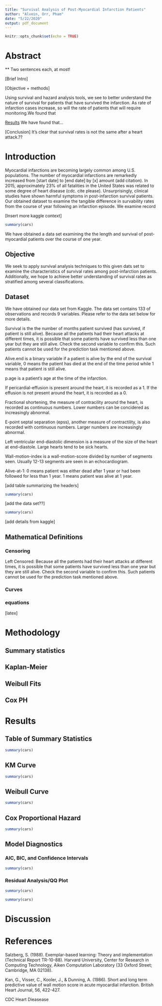 ```yaml
---
title: "Survival Analysis of Post-Myocardial Infarction Patients"
author: "Alvein, Orr, Pham"
date: "5/22/2020"
output: pdf_document
---
```


```r
knitr::opts_chunk$set(echo = TRUE)
```
# Abstract
** Two sentences each, at most!

[Brief Intro]

[Objective + methods]

Using survival and hazard analysis tools, we see to better understand the nature of survival for patients that have survived the infarction. As rate of infarction cases increase, so will the rate of patients that will require monitoring.We found that 

[Results]
We have found that...

[Conclusion]
It's clear that survival rates is not the same after a heart attack.??


# Introduction

Myocardial infarctions are becoming largely common among U.S. populations. The number of myocardial infarctions are remarkedly increased from [start date] to [end date] by [x] amount (add citation). In 2015, approximately 23% of all fatalities in the United States was related to some degree of heart disease (cdc. cite please). Unsurprisingly, clinical studies have shown harmful symptoms in post-infarction survival patients. Our obtained dataset to examine the tangible difference in survability rates from the course of year following an infarction episode. We examine record 

[Insert more kaggle context]

```r


summary(cars)
```

We have obtained a data set examining the the length and survival of post-myocardial patients over the course of one year.

## Objective
We seek to apply survival analysis techniques to this given dats set to examine the characteristics of survival rates among post-infarction patients. Additionally, we hope to achieve better understanding of survival rates as stratified among several classifications.

## Dataset
We have obtained our data set from Kaggle. The data set contains 133 of observations and records 9 variables. Please refer to the data set below for more details.

Survival is the the number of months patient survived (has survived, if patient is still alive). Because all the patients had their heart attacks at different times, it is possible that some patients have survived less than one year but they are still alive. Check the second variable to confirm this. Such patients cannot be used for the prediction task mentioned above.

Alive.end is a binary variable if a patient is alive by the end of the survival variable, 0 means the patient has died at the end of the time period while 1 means that patient is still alive.

p.age is a patient's age at the time of the infarction.

If pericardial-effusion is present around the heart, it is recorded as a 1. If the effusion is not present around the heart, it is recorded as a 0.

Fractional shortening, the measure of contracility around the heart, is recorded as continuous numbers. Lower numbers can be concidered as increasingly abnormal.

E-point septal separation (epss), another measure of contractility, is also recorded with continuous numbers. Larger numbers are increasingly abnormal.

Left ventricular end-diastolic dimension is a measure of the size of the heart at end-diastole. Large hearts tend to be sick hearts.

Wall-motion-index is a wall-motion-score divided by number of segments seen. Usually 12-13 segments are seen in an echocardiogram.

Alive-at-1: 0 means patient was either dead after 1 year or had been followed for less than 1 year. 1 means patient was alive at 1 year.

[add table summarizing the headers]

```r
summary(cars)
```

[add the data set??]

```r
summary(cars)
```

[add details from kaggle]

## Mathematical Definitions
### Censoring

Left Censored: Because all the patients had their heart attacks at different times, it is possible that some patients have survived less than one year but they are still alive. Check the second variable to confirm this. Such patients cannot be used for the prediction task mentioned above.

### Curves
### equations

[latex]

# Methodology
## Summary statistics
## Kaplan-Meier
## Weibull Fits
## Cox PH

# Results
## Table of Summary Statistics

```r
summary(cars)
```

## KM Curve

```r
summary(cars)
```

## Weibull Curve

```r
summary(cars)
```

## Cox Proportional Hazard

```r
summary(cars)
```

## Model Diagnostics
### AIC, BIC, and Confidence Intervals

```r
summary(cars)
```

### Residual Analysis/QQ Plot

```r
summary(cars)
```

```r
summary(cars)
```

# Discussion

# References
Salzberg, S. (1988). Exemplar-based learning: Theory and implementation (Technical Report TR-10-88). Harvard University, Center for Research in Computing Technology, Aiken Computation Laboratory (33 Oxford Street; Cambridge, MA 02138).

Kan, G., Visser, C., Kooler, J., & Dunning, A. (1986). Short and long term predictive value of wall motion score in acute myocardial infarction. British Heart Journal, 56, 422-427.

CDC Heart Dieasease


